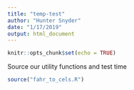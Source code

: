 ```yaml
---
title: "temp-test"
author: "Hunter Snyder"
date: "1/17/2019"
output: html_document
---
```


```r
knitr::opts_chunk$set(echo = TRUE)
```

Source our utility functions and test time 

```r
source("fahr_to_cels.R")
```

